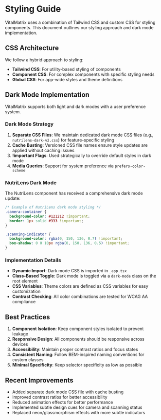 # Styling Guide

VitalMatrix uses a combination of Tailwind CSS and custom CSS for styling components. This document outlines our styling approach and dark mode implementation.

## CSS Architecture

We follow a hybrid approach to styling:

- **Tailwind CSS**: For utility-based styling of components
- **Component CSS**: For complex components with specific styling needs
- **Global CSS**: For app-wide styles and theme definitions

## Dark Mode Implementation

VitalMatrix supports both light and dark modes with a user preference system.

### Dark Mode Strategy

1. **Separate CSS Files**: We maintain dedicated dark mode CSS files (e.g., `nutrilens-dark-v2.css`) for feature-specific styling
2. **Cache Busting**: Versioned CSS file names ensure style updates are applied without caching issues
3. **!important Flags**: Used strategically to override default styles in dark mode
4. **Media Queries**: Support for system preference via `prefers-color-scheme`

### NutriLens Dark Mode

The NutriLens component has received a comprehensive dark mode update:

```css
/* Example of NutriLens dark mode styling */
.camera-container {
  background-color: #121212 !important;
  border: 1px solid #333 !important;
}

.scanning-indicator {
  background-color: rgba(0, 150, 136, 0.7) !important;
  box-shadow: 0 0 10px rgba(0, 150, 136, 0.5) !important;
}
```

### Implementation Details

- **Dynamic Import**: Dark mode CSS is imported in `_app.tsx`
- **Class-Based Toggle**: Dark mode is toggled via a `dark-mode` class on the root element
- **CSS Variables**: Theme colors are defined as CSS variables for easy customization
- **Contrast Checking**: All color combinations are tested for WCAG AA compliance

## Best Practices

1. **Component Isolation**: Keep component styles isolated to prevent leakage
2. **Responsive Design**: All components should be responsive across devices
3. **Accessibility**: Maintain proper contrast ratios and focus states
4. **Consistent Naming**: Follow BEM-inspired naming conventions for custom classes
5. **Minimal Specificity**: Keep selector specificity as low as possible

## Recent Improvements

- Added separate dark mode CSS file with cache busting
- Improved contrast ratios for better accessibility
- Reduced animation effects for better performance
- Implemented subtle design cues for camera and scanning status
- Replaced neon/glassmorphism effects with more subtle indicators
